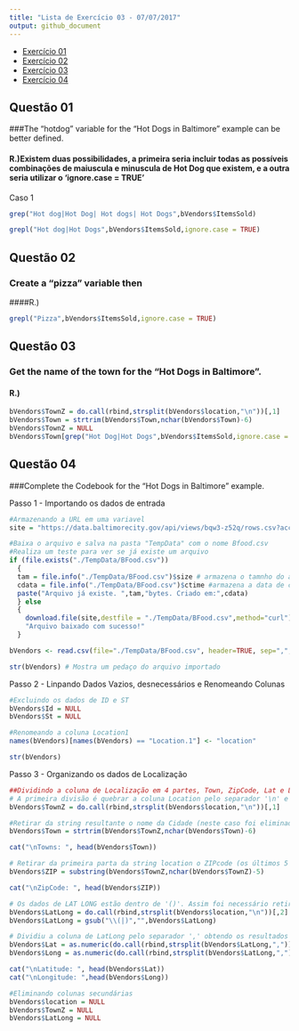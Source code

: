 ---
title: "Lista de Exercício 03 - 07/07/2017"
output: github_document
---

-   [Exercício 01](#exercício-01)
-   [Exercício 02](#exercício-02)
-   [Exercício 03](#exercício-03)
-   [Exercício 04](#exercício-04)



Questão 01
------------
###The	“hotdog” variable for	the	“Hot	Dogs	in	Baltimore”	example	can	be	better	defined.

#### R.)Existem duas possibilidades, a primeira seria incluir todas as possíveis combinações de maiuscula e minuscula de Hot Dog que existem, e a outra seria utilizar o 'ignore.case = TRUE' 
Caso 1
```{r}
grep("Hot dog|Hot Dog| Hot dogs| Hot Dogs",bVendors$ItemsSold)

```

```{r}
grepl("Hot dog|Hot Dogs",bVendors$ItemsSold,ignore.case = TRUE)

```

Questão 02
------------
### Create	a	“pizza”	variable	then
####R.)

```{r}

grepl("Pizza",bVendors$ItemsSold,ignore.case = TRUE)


```
Questão 03
------------
### Get	the	name	of	the	town	for	the	“Hot	Dogs	in	Baltimore”.
#### R.)


```{r}
bVendors$TownZ = do.call(rbind,strsplit(bVendors$location,"\n"))[,1]
bVendors$Town = strtrim(bVendors$Town,nchar(bVendors$Town)-6)
bVendors$TownZ = NULL
bVendors$Town[grep("Hot Dog|Hot Dogs",bVendors$ItemsSold,ignore.case = TRUE)]


```
Questão 04
------------
###Complete	the	Codebook	for	the	“Hot	Dogs	in	Baltimore”	example.

Passo 1 - Importando os dados de entrada

```{r}
#Armazenando a URL em uma variavel 
site = "https://data.baltimorecity.gov/api/views/bqw3-z52q/rows.csv?accessType=DOWNLOAD"

#Baixa o arquivo e salva na pasta "TempData" com o nome Bfood.csv
#Realiza um teste para ver se já existe um arquivo 
if (file.exists("./TempData/BFood.csv")) 
  {
  tam = file.info("./TempData/BFood.csv")$size # armazena o tamnho do arquivo
  cdata = file.info("./TempData/BFood.csv")$ctime #armazena a data de criação
  paste("Arquivo já existe. ",tam,"bytes. Criado em:",cdata)
  } else
  {
    download.file(site,destfile = "./TempData/BFood.csv",method="curl")
    "Arquivo baixado com sucesso!"
  }

bVendors <- read.csv(file="./TempData/BFood.csv", header=TRUE, sep=",", stringsAsFactors=FALSE)

str(bVendors) # Mostra um pedaço do arquivo importado
```

Passo 2 - Linpando Dados Vazios, desnecessários e Renomeando Colunas
```{r}
#Excluindo os dados de ID e ST
bVendors$Id = NULL
bVendors$St = NULL

#Renomeando a coluna Location1
names(bVendors)[names(bVendors) == "Location.1"] <- "location"

str(bVendors)
```

Passo 3 - Organizando os dados de Localização

```{r}
##Dividindo a coluna de Localização em 4 partes, Town, ZipCode, Lat e Long
# A primeira divisão é quebrar a coluna Location pelo separador '\n' e guardar a primeira parte
bVendors$TownZ = do.call(rbind,strsplit(bVendors$location,"\n"))[,1]

#Retirar da string resultante o nome da Cidade (neste caso foi eliminado os 5 ultimos caracteres referente ao ZIP code)
bVendors$Town = strtrim(bVendors$TownZ,nchar(bVendors$Town)-6)

cat("\nTowns: ", head(bVendors$Town))

# Retirar da primeira parta da string location o ZIPcode (os últimos 5 caracteres)
bVendors$ZIP = substring(bVendors$TownZ,nchar(bVendors$TownZ)-5)

cat("\nZipCode: ", head(bVendors$ZIP))

# Os dados de LAT LONG estão dentro de '()'. Assim foi necessário retirar esses caracteres da segunda parte do string
bVendors$LatLong = do.call(rbind,strsplit(bVendors$location,"\n"))[,2]
bVendors$LatLong = gsub("\\(|)","",bVendors$LatLong)

# Dividiu a coluna de LatLong pelo separador ',' obtendo os resultados de LAT e LONG em colunas individuaizadas
bVendors$Lat = as.numeric(do.call(rbind,strsplit(bVendors$LatLong,","))[,1])
bVendors$Long = as.numeric(do.call(rbind,strsplit(bVendors$LatLong,","))[,2])

cat("\nLatitude: ", head(bVendors$Lat))
cat("\nLongitude: ",head(bVendors$Long))

#Eliminando colunas secundárias
bVendors$location = NULL
bVendors$TownZ = NULL
bVendors$LatLong = NULL


```
